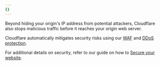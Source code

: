 ```yaml
---
{}
---
```


Beyond hiding your origin's IP address from potential attackers, Cloudflare also stops malicious traffic before it reaches your origin web server.

Cloudflare automatically mitigates security risks using our [WAF](/waf/) and [DDoS protection](/ddos-protection/).

For additional details on security, refer to our guide on how to [Secure your website](/learning-paths/application-security/account-security/).

